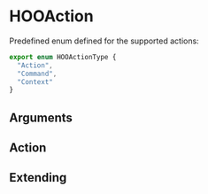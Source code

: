 
<Meta of={HooActionStories} />

# HOOAction

Predefined enum defined for the supported actions:

```ts
export enum HOOActionType {
  "Action",
  "Command",
  "Context"
}
```

## Arguments

<ArgTypes of={HOOAction} />


## Action

<Canvas>
  <Story of={HooActionStories.Action} />
</Canvas>

## Extending

<Canvas>
  <Story of={HooActionStories.Extending} />
</Canvas>
